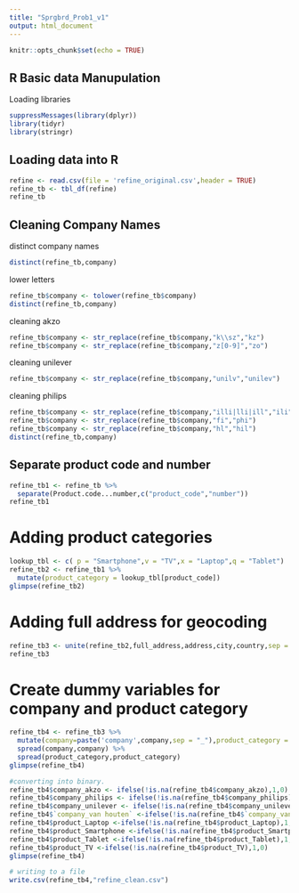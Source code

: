```yaml
---
title: "Sprgbrd_Prob1_v1"
output: html_document
---
```


```r
knitr::opts_chunk$set(echo = TRUE)
```

## R Basic data Manupulation

Loading libraries
```r
suppressMessages(library(dplyr))
library(tidyr)
library(stringr)

```

## Loading data into R

```r
refine <- read.csv(file = 'refine_original.csv',header = TRUE)
refine_tb <- tbl_df(refine)
refine_tb
```

## Cleaning Company Names

distinct company names
```r
distinct(refine_tb,company)
```


lower letters

```r
refine_tb$company <- tolower(refine_tb$company)
distinct(refine_tb,company)

```

cleaning akzo

```r
refine_tb$company <- str_replace(refine_tb$company,"k\\sz","kz")
refine_tb$company <- str_replace(refine_tb$company,"z[0-9]","zo")
```
cleaning unilever

```r
refine_tb$company <- str_replace(refine_tb$company,"unilv","unilev")

```
cleaning philips
```r
refine_tb$company <- str_replace(refine_tb$company,"illi|lli|ill","ili")
refine_tb$company <- str_replace(refine_tb$company,"fi","phi")
refine_tb$company <- str_replace(refine_tb$company,"hl","hil")
distinct(refine_tb,company)
```


## Separate product code and number
```r
refine_tb1 <- refine_tb %>%
  separate(Product.code...number,c("product_code","number"))
refine_tb1

```
# Adding product categories
```r
lookup_tbl <- c( p = "Smartphone",v = "TV",x = "Laptop",q = "Tablet")
refine_tb2 <- refine_tb1 %>% 
  mutate(product_category = lookup_tbl[product_code])
glimpse(refine_tb2)

```
# Adding full address for geocoding
```r
refine_tb3 <- unite(refine_tb2,full_address,address,city,country,sep = ',')
refine_tb3
```
# Create dummy variables for company and product category
```r
refine_tb4 <- refine_tb3 %>% 
  mutate(company=paste('company',company,sep = "_"),product_category = paste("product",product_category,sep = '_')) %>% 
  spread(company,company) %>%
  spread(product_category,product_category)
glimpse(refine_tb4)

#converting into binary.
refine_tb4$company_akzo <- ifelse(!is.na(refine_tb4$company_akzo),1,0)
refine_tb4$company_philips <- ifelse(!is.na(refine_tb4$company_philips),1,0)
refine_tb4$company_unilever <- ifelse(!is.na(refine_tb4$company_unilever),1,0)
refine_tb4$`company_van houten` <-ifelse(!is.na(refine_tb4$`company_van houten`),1,0)
refine_tb4$product_Laptop <-ifelse(!is.na(refine_tb4$product_Laptop),1,0)
refine_tb4$product_Smartphone <-ifelse(!is.na(refine_tb4$product_Smartphone),1,0)
refine_tb4$product_Tablet <-ifelse(!is.na(refine_tb4$product_Tablet),1,0)
refine_tb4$product_TV <-ifelse(!is.na(refine_tb4$product_TV),1,0)
glimpse(refine_tb4)

# writing to a file
write.csv(refine_tb4,"refine_clean.csv")
```

